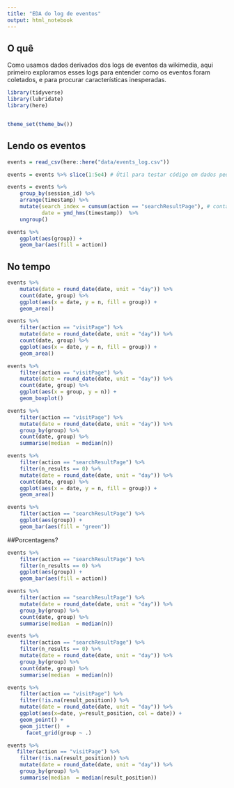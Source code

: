 ```yaml
---
title: "EDA do log de eventos"
output: html_notebook
---
```


## O quê

Como usamos dados derivados dos logs de eventos da wikimedia, aqui primeiro exploramos esses logs para entender como os eventos foram coletados, e para procurar características inesperadas. 

```r
library(tidyverse)
library(lubridate)
library(here)


theme_set(theme_bw())
```

## Lendo os eventos

```r
events = read_csv(here::here("data/events_log.csv"))

events = events %>% slice(1:5e4) # Útil para testar código em dados pequenos. Comente na hora de processá-los para valer.

events = events %>% 
    group_by(session_id) %>% 
    arrange(timestamp) %>% 
    mutate(search_index = cumsum(action == "searchResultPage"), # contador de buscas na sessão.
           date = ymd_hms(timestamp))  %>% 
    ungroup()
```



```r
events %>% 
    ggplot(aes(group)) + 
    geom_bar(aes(fill = action))
```

## No tempo


```r
events %>% 
    mutate(date = round_date(date, unit = "day")) %>% 
    count(date, group) %>% 
    ggplot(aes(x = date, y = n, fill = group)) + 
    geom_area()
```


```r
events %>% 
    filter(action == "visitPage") %>%
    mutate(date = round_date(date, unit = "day")) %>% 
    count(date, group) %>% 
    ggplot(aes(x = date, y = n, fill = group)) + 
    geom_area()
```
```r
events %>% 
    filter(action == "visitPage") %>%
    mutate(date = round_date(date, unit = "day")) %>% 
    count(date, group) %>% 
    ggplot(aes(x = group, y = n)) + 
    geom_boxplot()
```

```r
events %>% 
    filter(action == "visitPage") %>%
    mutate(date = round_date(date, unit = "day")) %>% 
    group_by(group) %>%
    count(date, group) %>% 
    summarise(median  = median(n))
```

```r
events %>% 
    filter(action == "searchResultPage") %>%
    filter(n_results == 0) %>%
    mutate(date = round_date(date, unit = "day")) %>% 
    count(date, group) %>% 
    ggplot(aes(x = date, y = n, fill = group)) + 
    geom_area()
```

```r
events %>% 
    filter(action == "searchResultPage") %>%
    ggplot(aes(group)) + 
    geom_bar(aes(fill = "green"))
```

##Porcentagens?


```r
events %>% 
    filter(action == "searchResultPage") %>%
    filter(n_results == 0) %>%
    ggplot(aes(group)) + 
    geom_bar(aes(fill = action))
```

```r
events %>% 
    filter(action == "searchResultPage") %>%
    mutate(date = round_date(date, unit = "day")) %>% 
    group_by(group) %>%
    count(date, group) %>% 
    summarise(median  = median(n))
```

```r
events %>% 
    filter(action == "searchResultPage") %>%
    filter(n_results == 0) %>%
    mutate(date = round_date(date, unit = "day")) %>% 
    group_by(group) %>%
    count(date, group) %>% 
    summarise(median  = median(n))
```

```r
events %>% 
    filter(action == "visitPage") %>%
    filter(!is.na(result_position)) %>%
    mutate(date = round_date(date, unit = "day")) %>% 
    ggplot(aes(x=date, y=result_position, col = date)) + 
    geom_point() +
    geom_jitter()  + 
      facet_grid(group ~ .) 

```


```r
events %>% 
   filter(action == "visitPage") %>%
    filter(!is.na(result_position)) %>%
    mutate(date = round_date(date, unit = "day")) %>% 
    group_by(group) %>%
    summarise(median  = median(result_position))
```